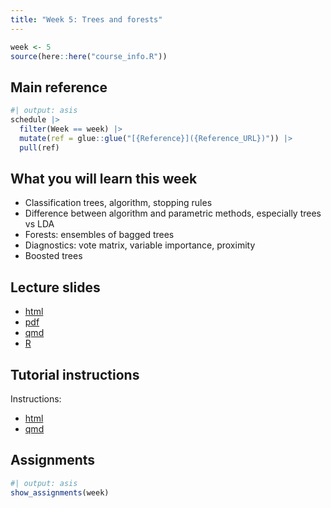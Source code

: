 ```yaml
---
title: "Week 5: Trees and forests"
---
```


```r
week <- 5
source(here::here("course_info.R"))
```

## Main reference

```r
#| output: asis
schedule |>
  filter(Week == week) |>
  mutate(ref = glue::glue("[{Reference}]({Reference_URL})")) |>
  pull(ref)
```

## What you will learn this week

* Classification trees, algorithm, stopping rules
* Difference between algorithm and parametric methods, especially trees vs LDA
* Forests: ensembles of bagged trees
* Diagnostics: vote matrix, variable importance, proximity
* Boosted trees

## Lecture slides

- [html](https://iml.numbat.space/week5/slides.html)
- [pdf](https://iml.numbat.space/week5/slides.pdf)
- [qmd](https://iml.numbat.space/week5/slides.qmd)
- [R](https://iml.numbat.space/week5/slides.R)

## Tutorial instructions

Instructions:

- [html](https://iml.numbat.space/week5/tutorial.html)
- [qmd](https://iml.numbat.space/week5/tutorial.qmd)

## Assignments

```r
#| output: asis
show_assignments(week)
```
